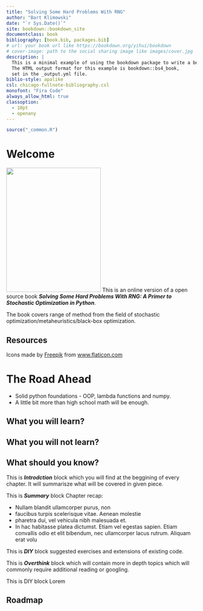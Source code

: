 ```yaml
--- 
title: "Solving Some Hard Problems With RNG"
author: "Bart Klimowski"
date: "`r Sys.Date()`"
site: bookdown::bookdown_site
documentclass: book
bibliography: [book.bib, packages.bib]
# url: your book url like https://bookdown.org/yihui/bookdown
# cover-image: path to the social sharing image like images/cover.jpg
description: |
  This is a minimal example of using the bookdown package to write a book.
  The HTML output format for this example is bookdown::bs4_book,
  set in the _output.yml file.
biblio-style: apalike
csl: chicago-fullnote-bibliography.csl
monofont: "Fira Code"
always_allow_html: true
classoption: 
  - 10pt
  - openany
---
```


```r
source("_common.R")
```

# Welcome {.unnumbered} 


<img src="images/cover.png" class="cover" width="250" height="328"/> This is an online version of a open source book ***Solving Some Hard Problems With RNG: A Primer to Stochastic Optimization in Python***. 

The book covers range of method from the field of stochastic optimization/metaheuristics/black-box optimization.


## Resources 

<div>Icons made by <a href="https://www.freepik.com" title="Freepik">Freepik</a> from <a href="https://www.flaticon.com/" title="Flaticon">www.flaticon.com</a></div>

# The Road Ahead {.unnumbered}

+ Solid python foundations - OOP, lambda functions and numpy.
+ A little bit more than high school math will be enough.

## What you will learn?

## What you will not learn?

## What should you know?

::: {.intro}
This is ***Introdction*** block which you will find at the beggining of every chapter. It will summarisze what will be covered in given piece. 
:::

::: {.summary}
This is ***Summary*** block 
Chapter recap:  

 + Nullam blandit ullamcorper purus, non 
 + faucibus turpis scelerisque vitae. Aenean molestie 
 + pharetra dui, vel vehicula nibh malesuada et. 
 + In hac habitasse platea dictumst. Etiam vel egestas sapien. Etiam convallis odio et elit bibendum, nec ullamcorper lacus rutrum. Aliquam erat volu
:::

::: {.diy}
This is ***DIY*** block suggested exercises and extensions of existing code.
:::

::: {.overthink}
This is ***Overthink*** block which will contain more in depth topics which will commonly require additional reading or googling.
:::

::: {.ask}
This is DIY block Lorem 
:::

## Roadmap
